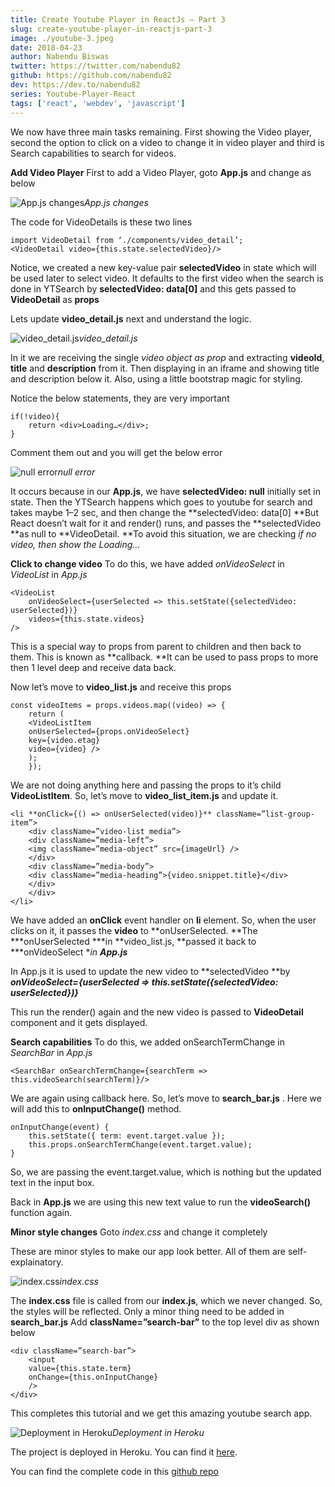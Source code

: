 ```yaml
---
title: Create Youtube Player in ReactJs — Part 3
slug: create-youtube-player-in-reactjs-part-3
image: ./youtube-3.jpeg
date: 2018-04-23
author: Nabendu Biswas
twitter: https://twitter.com/nabendu82
github: https://github.com/nabendu82
dev: https://dev.to/nabendu82
series: Youtube-Player-React
tags: ['react', 'webdev', 'javascript']
---
```


We now have three main tasks remaining. First showing the Video player, second the option to click on a video to change it in video player and third is Search capabilities to search for videos.

**Add Video Player**
First to add a Video Player, goto **App.js** and change as below

![App.js changes](https://cdn-images-1.medium.com/max/2000/1*Q0EFZKZJkKsaGP4kv2VG9w.png)*App.js changes*

The code for VideoDetails is these two lines
```
import VideoDetail from ‘./components/video_detail’;
<VideoDetail video={this.state.selectedVideo}/>
```

Notice, we created a new key-value pair **selectedVideo** in state which will be used later to select video. It defaults to the first video when the search is done in YTSearch by **selectedVideo: data[0]** and this gets passed to **VideoDetail** as **props**

Lets update **video_detail.js** next and understand the logic.

![video_detail.js](https://cdn-images-1.medium.com/max/2000/1*QvuHNFVUMUq9Pf87EUaGUg.png)*video_detail.js*

In it we are receiving the single *video object as prop* and extracting **videoId**, **title** and **description** from it. Then displaying in an iframe and showing title and description below it. Also, using a little bootstrap magic for styling.

Notice the below statements, they are very important
```
if(!video){
    return <div>Loading…</div>;
}
```

Comment them out and you will get the below error

![null error](https://cdn-images-1.medium.com/max/2000/1*uQ29OPUg4BFLaCVWOB3jgA.png)*null error*

It occurs because in our **App.js**, we have **selectedVideo: null** initially set in state. Then the YTSearch happens which goes to youtube for search and takes maybe 1–2 sec, and then change the **selectedVideo: data[0]
**But React doesn’t wait for it and render() runs, and passes the **selectedVideo **as null to **VideoDetail.
**To avoid this situation, we are checking *if no video, then show the Loading…*

**Click to change video**
To do this, we have added *onVideoSelect* in *VideoList* in *App.js*
```
<VideoList
    onVideoSelect={userSelected => this.setState({selectedVideo: userSelected})}
    videos={this.state.videos}
/>
```

This is a special way to props from parent to children and then back to them. This is known as **callback. **It can be used to pass props to more then 1 level deep and receive data back.

Now let’s move to **video_list.js** and receive this props
```
const videoItems = props.videos.map((video) => {
    return (
    <VideoListItem
    onUserSelected={props.onVideoSelect}
    key={video.etag}
    video={video} />
    );
    });
```

We are not doing anything here and passing the props to it’s child **VideoListItem**. So, let’s move to **video_list_item.js** and update it.
```
<li **onClick={() => onUserSelected(video)}** className=”list-group-item”>
    <div className=”video-list media”>
    <div className=”media-left”>
    <img className=”media-object” src={imageUrl} />
    </div>
    <div className=”media-body”>
    <div className=”media-heading”>{video.snippet.title}</div>
    </div>
    </div>
</li>
```
We have added an **onClick** event handler on **li** element. So, when the user clicks on it, it passes the **video** to **onUserSelected.
**The ***onUserSelected ***in **video_list.js, **passed it back to ***onVideoSelect **in **App.js***

In App.js it is used to update the new video to **selectedVideo **by ***onVideoSelect={userSelected => this.setState({selectedVideo: userSelected})}***

This run the render() again and the new video is passed to **VideoDetail** component and it gets displayed.

**Search capabilities**
To do this, we added onSearchTermChange in *SearchBar* in *App.js*
```
<SearchBar onSearchTermChange={searchTerm => this.videoSearch(searchTerm)}/>
```

We are again using callback here. So, let’s move to **search_bar.js** . Here we will add this to **onInputChange()** method.
```
onInputChange(event) {
    this.setState({ term: event.target.value });
    this.props.onSearchTermChange(event.target.value);
}
```
So, we are passing the event.target.value, which is nothing but the updated text in the input box.

Back in **App.js** we are using this new text value to run the **videoSearch()** function again.

**Minor style changes**
Goto *index.css* and change it completely

These are minor styles to make our app look better. All of them are self-explainatory.

![index.css](https://cdn-images-1.medium.com/max/2000/1*Ji0DaLNObSsaaQFEDMEcJQ.png)*index.css*

The **index.css** file is called from our **index.js**, which we never changed. So, the styles will be reflected. Only a minor thing need to be added in **search_bar.js**
Add **className=”search-bar”** to the top level div as shown below
```
<div className=”search-bar”>
    <input
    value={this.state.term}
    onChange={this.onInputChange}
    />
</div>
```
This completes this tutorial and we get this amazing youtube search app.

![Deployment in Heroku](https://cdn-images-1.medium.com/max/5752/1*q_TlDwZKykQ2Ixh4DuONLA.png)*Deployment in Heroku*

The project is deployed in Heroku. You can find it [here](https://nameless-dusk-36203.herokuapp.com/).

You can find the complete code in this [github repo](https://github.com/nabendu82/youtube-player)
